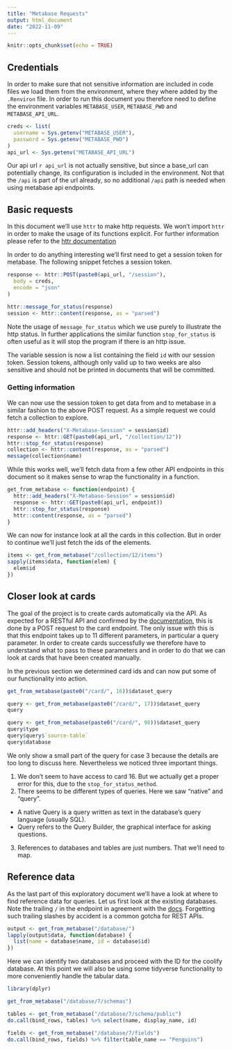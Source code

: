 ```yaml
---
title: "Metabase Requests"
output: html_document
date: "2022-11-09"
---
```


```r
knitr::opts_chunk$set(echo = TRUE)
```

## Credentials

In order to make sure that not sensitive information are included in code files
we load them from the environment, where they where added by the `.Renviron`
file. In order to run this document you therefore need to define the
environment variables `METABASE_USER`, `METABASE_PWD` and `METABASE_API_URL`.

```r
creds <- list(
  username = Sys.getenv("METABASE_USER"),
  password = Sys.getenv("METABASE_PWD")
)
api_url <- Sys.getenv("METABASE_API_URL")
```

Our api url `r api_url` is not actually sensitive, but since a base_url can
potentially change, its configuration is included in the
environment. Not that the `/api` is part of the url already, so no additional
`/api` path is needed when using metabase api endpoints.

## Basic requests

In this document we'll use `httr` to make http requests. We won't import
`httr` in order to make the usage of its functions explicit. For further
information please refer to the
[httr documentation](https://httr.r-lib.org/index.html)

In order to do anything interesting we'll first need to get a session token for metabase.
The following snippet fetches a session token.

```r
response <- httr::POST(paste0(api_url, "/session"),
  body = creds,
  encode = "json"
)

httr::message_for_status(response)
session <- httr::content(response, as = "parsed")
```

Note the usage of `message_for_status` which we use purely to illustrate the
http status. In further applications the similar function `stop_for_status`
is often useful as it will stop the program if there is an http issue.

The variable session is now a list containing the field `id` with our session
token. Session tokens, although only valid up to two weeks are also sensitive
and should not be printed in documents that will be committed.

### Getting information

We can now use the session token to get data from and to metabase in a similar
fashion to the above POST request. As a simple request we could fetch a
collection to explore.

```r
httr::add_headers("X-Metabase-Session" = session$id)
response <- httr::GET(paste0(api_url, "/collection/12"))
httr::stop_for_status(response)
collection <- httr::content(response, as = "parsed")
message(collection$name)
```

While this works well, we'll fetch data from a few other API endpoints in this
document so it makes sense to wrap the functionality in a function.

```r
get_from_metabase <- function(endpoint) {
  httr::add_headers("X-Metabase-Session" = session$id)
  response <- httr::GET(paste0(api_url, endpoint))
  httr::stop_for_status(response)
  httr::content(response, as = "parsed")
}
```

We can now for instance look at all the cards in this collection. But in order
to continue we'll just fetch the ids of the elements.

```r
items <- get_from_metabase("/collection/12/items")
sapply(items$data, function(elem) {
  elem$id
})
```

## Closer look at cards

The goal of the project is to create cards automatically via the API. As
expected for a RESTful API and confirmed by the [documentation](https://www.metabase.com/docs/latest/api/card#post-apicard),
this is done by a POST request to the card endpoint. The only issue with this is
that this endpoint takes up to 11 different parameters, in particular a query
parameter. In order to create cards successfully we therefore have to understand
what to pass to these parameters and in order to do that we can look at cards
that have been created manually.

In the previous section we determined card ids and can now put some of our
functionality into action.

```r
get_from_metabase(paste0("/card/", 16))$dataset_query
```

```r
query <- get_from_metabase(paste0("/card/", 17))$dataset_query
query
```

```r
query <- get_from_metabase(paste0("/card/", 98))$dataset_query
query$type
query$query$`source-table`
query$database
```

We only show a small part of the query for case 3 because the details are too
long to discuss here. Nevertheless we noticed three important things.

1. We don't seem to
have access to card 16. But we actually get a proper error for this, due to
the `stop_for_status_method`.
2. There seems to be different types of queries. Here we saw "native" and
"query".
  - A native Query is a query written as text in the database’s query language (usually SQL).
  - Query refers to the Query Builder, the graphical interface for asking questions.
3. References to databases and tables are just numbers. That we'll need to map.

## Reference data

As the last part of this exploratory document we'll have a look at where to
find reference data for queries. Let us first look at the existing databases.
Note the trailing `/` in the endpoint in agreement with the [docs](https://www.metabase.com/docs/latest/api/database#get-apidatabase).
Forgetting such trailing slashes by accident is a common gotcha for REST APIs.

```r
output <- get_from_metabase("/database/")
lapply(output$data, function(database) {
  list(name = database$name, id = database$id)
})
```

Here we can identify two databases and proceed with the ID for the coolify
database. At this point we will also be using some tidyverse functionality to
more conveniently handle the tabular data.

```r
library(dplyr)
```

```r
get_from_metabase("/database/7/schemas")

tables <- get_from_metabase("/database/7/schema/public")
do.call(bind_rows, tables) %>% select(name, display_name, id)
```

```r
fields <- get_from_metabase("/database/7/fields")
do.call(bind_rows, fields) %>% filter(table_name == "Penguins")
```
